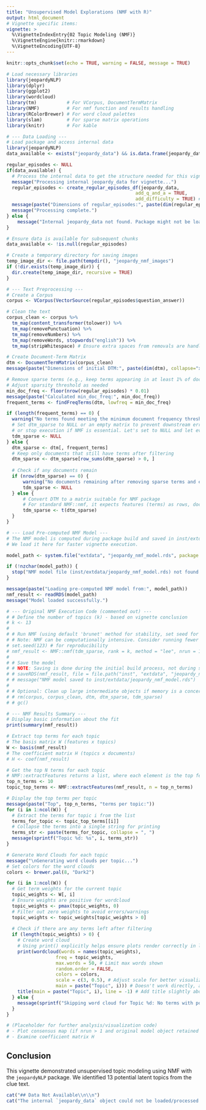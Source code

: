 ```yaml
---
title: "Unsupervised Model Explorations (NMF with R)"
output: html_document
# Vignette specific items:
vignette: >
  %\VignetteIndexEntry{02 Topic Modeling (NMF)}
  %\VignetteEngine{knitr::rmarkdown}
  %\VignetteEncoding{UTF-8}
---
```


```r
knitr::opts_chunk$set(echo = TRUE, warning = FALSE, message = TRUE)

# Load necessary libraries
library(jeopardyNLP)
library(dplyr)
library(ggplot2)
library(wordcloud)
library(tm)           # For VCorpus, DocumentTermMatrix
library(NMF)          # For nmf function and results handling
library(RColorBrewer) # For word cloud palettes
library(slam)         # For sparse matrix operations
library(knitr)        # For kable

# --- Data Loading --- 
# Load package and access internal data
library(jeopardyNLP)
data_available <- exists("jeopardy_data") && is.data.frame(jeopardy_data)

regular_episodes <- NULL
if(data_available) {
  # Process the internal data to get the structure needed for this vignette
  message("Processing internal jeopardy_data for vignette...")
  regular_episodes <- create_regular_episodes_df(jeopardy_data, 
                                               add_q_and_a = TRUE, 
                                               add_difficulty = TRUE) # Keep difficulty for potential context
  message(paste("Dimensions of regular_episodes:", paste(dim(regular_episodes), collapse="x")))
  message("Processing complete.")
} else {
    message("Internal jeopardy_data not found. Package might not be loaded correctly.")
}

# Ensure data is available for subsequent chunks
data_available <- !is.null(regular_episodes)

# Create a temporary directory for saving images
temp_image_dir <- file.path(tempdir(), "jeopardy_nmf_images")
if (!dir.exists(temp_image_dir)) {
  dir.create(temp_image_dir, recursive = TRUE)
}

```

```r
# --- Text Preprocessing ---
# Create a Corpus
corpus <- VCorpus(VectorSource(regular_episodes$question_answer))

# Clean the text
corpus_clean <- corpus %>%
  tm_map(content_transformer(tolower)) %>%
  tm_map(removePunctuation) %>%
  tm_map(removeNumbers) %>%
  tm_map(removeWords, stopwords("english")) %>%
  tm_map(stripWhitespace) # Ensure extra spaces from removals are handled

# Create Document-Term Matrix
dtm <- DocumentTermMatrix(corpus_clean)
message(paste("Dimensions of initial DTM:", paste(dim(dtm), collapse="x")))

# Remove sparse terms (e.g., keep terms appearing in at least 1% of documents)
# Adjust sparsity threshold as needed
min_doc_freq <- floor(nrow(regular_episodes) * 0.01) 
message(paste("Calculated min_doc_freq:", min_doc_freq))
frequent_terms <- findFreqTerms(dtm, lowfreq = min_doc_freq)

if (length(frequent_terms) == 0) {
  warning("No terms found meeting the minimum document frequency threshold. Skipping NMF.")
  # Set dtm_sparse to NULL or an empty matrix to prevent downstream errors, 
  # or stop execution if NMF is essential. Let's set to NULL and let eval= handle it.
  tdm_sparse <- NULL 
} else {
  dtm_sparse <- dtm[, frequent_terms] 
  # Keep only documents that still have terms after filtering
  dtm_sparse <- dtm_sparse[row_sums(dtm_sparse) > 0, ]
  
  # Check if any documents remain
  if (nrow(dtm_sparse) == 0) {
      warning("No documents remaining after removing sparse terms and empty documents. Skipping NMF.")
      tdm_sparse <- NULL
  } else {
      # Convert DTM to a matrix suitable for NMF package
      # For standard NMF::nmf, it expects features (terms) as rows, documents as columns.
      tdm_sparse <- t(dtm_sparse) 
  }
}
```

```r
# --- Load Pre-computed NMF Model ---
# The NMF model is computed during package build and saved in inst/extdata
# We load it here for faster vignette execution.

model_path <- system.file("extdata", "jeopardy_nmf_model.rds", package = "jeopardyNLP")

if (!nzchar(model_path)) {
  stop("NMF model file (inst/extdata/jeopardy_nmf_model.rds) not found. Package build might be incomplete or the file is missing.")
}

message(paste("Loading pre-computed NMF model from:", model_path))
nmf_result <- readRDS(model_path)
message("Model loaded successfully.")

# --- Original NMF Execution Code (commented out) ---
# # Define the number of topics (k) - based on vignette conclusion
# k <- 13 
# 
# # Run NMF (using default 'brunet' method for stability, set seed for reproducibility)
# # Note: NMF can be computationally intensive. Consider running fewer nrun for quicker checks.
# set.seed(123) # for reproducibility
# nmf_result <- NMF::nmf(tdm_sparse, rank = k, method = "lee", nrun = 10, seed = 123, .options="v") # Using 'lee' can be faster, nrun for stability
# 
# # Save the model
# # NOTE: Saving is done during the initial build process, not during standard vignette execution.
# # saveRDS(nmf_result, file = file.path("inst", "extdata", "jeopardy_nmf_model.rds"))
# # message("NMF model saved to inst/extdata/jeopardy_nmf_model.rds")
# 
# # Optional: Clean up large intermediate objects if memory is a concern
# # rm(corpus, corpus_clean, dtm, dtm_sparse, tdm_sparse)
# # gc() 
```

```r
# --- NMF Results Summary ---
# Display basic information about the fit
print(summary(nmf_result))

# Extract top terms for each topic
# The basis matrix W (features x topics)
W <- basis(nmf_result)
# The coefficient matrix H (topics x documents)
# H <- coef(nmf_result) 

# Get the top N terms for each topic
# NMF::extractFeatures returns a list, where each element is the top features for a topic
top_n_terms <- 10
topic_top_terms <- NMF::extractFeatures(nmf_result, n = top_n_terms)

# Display the top terms per topic
message(paste("Top", top_n_terms, "terms per topic:"))
for (i in 1:ncol(W)) {
  # Extract the terms for topic i from the list
  terms_for_topic <- topic_top_terms[[i]]
  # Collapse the terms into a single string for printing
  terms_str <- paste(terms_for_topic, collapse = ", ")
  message(sprintf("Topic %d: %s", i, terms_str))
}

# Generate Word Clouds for each topic
message("\nGenerating word clouds per topic...")
# Set colors for the word clouds
colors <- brewer.pal(8, "Dark2")

for (i in 1:ncol(W)) {
  # Get term weights for the current topic
  topic_weights <- W[, i]
  # Ensure weights are positive for wordcloud
  topic_weights <- pmax(topic_weights, 0)
  # Filter out zero weights to avoid errors/warnings
  topic_weights <- topic_weights[topic_weights > 0]
  
  # Check if there are any terms left after filtering
  if (length(topic_weights) > 0) {
    # Create word cloud
    # Using print() explicitly helps ensure plots render correctly in loops/Rmd
    print(wordcloud(words = names(topic_weights), 
                  freq = topic_weights, 
                  max.words = 50, # Limit max words shown
                  random.order = FALSE, 
                  colors = colors,
                  scale = c(3, 0.5), # Adjust scale for better visualization
                  main = paste("Topic", i))) # Doesn't work directly, add title separately
    title(main = paste("Topic", i), line = -1) # Add title slightly above the cloud
  } else {
    message(sprintf("Skipping word cloud for Topic %d: No terms with positive weight.", i))
  }
}

# (Placeholder for further analysis/visualization code)
# - Plot consensus map (if nrun > 1 and original model object retained it)
# - Examine coefficient matrix H
```

## Conclusion

This vignette demonstrated unsupervised topic modeling using NMF with the `jeopardyNLP` package. We identified 13 potential latent topics from the clue text.

```r
cat("## Data Not Available\\n\\n")
cat("The internal `jeopardy_data` object could not be loaded/processed. Ensure the `jeopardyNLP` package is installed and loaded correctly.\\n")
```
